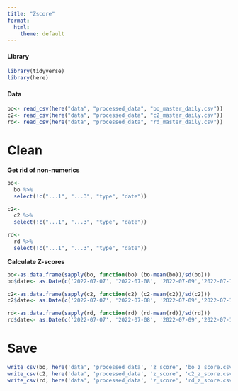 ```yaml
---
title: "Zscore"
format:
  html:
    theme: default
---
```


#### LIbrary

```r
library(tidyverse)
library(here)
```

#### Data

```r
bo<- read_csv(here("data", "processed_data", "bo_master_daily.csv"))
c2<- read_csv(here("data", "processed_data", "c2_master_daily.csv"))
rd<- read_csv(here("data", "processed_data", "rd_master_daily.csv"))
```

# Clean

**Get rid of non-numerics**

```r
bo<-
  bo %>%
  select(!c("...1", "...3", "type", "date"))

c2<-
  c2 %>%
  select(!c("...1", "...3", "type", "date"))

rd<-
  rd %>%
  select(!c("...1", "...3", "type", "date"))
```

**Calculate Z-scores**

```r
bo<-as.data.frame(sapply(bo, function(bo) (bo-mean(bo))/sd(bo)))
bo$date<- as.Date(c('2022-07-07', '2022-07-08', '2022-07-09','2022-07-11', '2022-07-12', '2022-07-13', '2022-07-14', '2022-07-15', '2022-07-16', '2022-07-17', '2022-07-18', '2022-07-19'))

c2<-as.data.frame(sapply(c2, function(c2) (c2-mean(c2))/sd(c2)))
c2$date<- as.Date(c('2022-07-07', '2022-07-08', '2022-07-09','2022-07-11', '2022-07-12', '2022-07-13', '2022-07-14', '2022-07-15', '2022-07-16', '2022-07-17', '2022-07-18', '2022-07-19'))

rd<-as.data.frame(sapply(rd, function(rd) (rd-mean(rd))/sd(rd)))
rd$date<- as.Date(c('2022-07-07', '2022-07-08', '2022-07-09','2022-07-11', '2022-07-12', '2022-07-13', '2022-07-14', '2022-07-15', '2022-07-16', '2022-07-17', '2022-07-18', '2022-07-19'))
```

# Save

```r
write_csv(bo, here('data', 'processed_data', 'z_score', 'bo_z_score.csv'))
write_csv(c2, here('data', 'processed_data', 'z_score', 'c2_z_score.csv'))
write_csv(rd, here('data', 'processed_data', 'z_score', 'rd_z_score.csv'))
```
